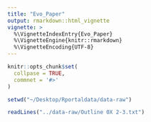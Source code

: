 ```yaml
---
title: "Evo_Paper"
output: rmarkdown::html_vignette
vignette: >
  %\VignetteIndexEntry{Evo_Paper}
  %\VignetteEngine{knitr::rmarkdown}
  %\VignetteEncoding{UTF-8}
---
```


```r
knitr::opts_chunk$set(
  collpase = TRUE,
  commnet = '#>'
)
```

```r
setwd("~/Desktop/Rportaldata/data-raw")
```

```r
readLines("../data-raw/Outline 0X 2-3.txt")
```
